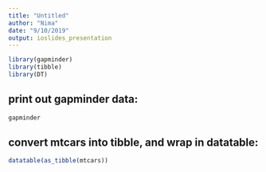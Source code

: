 ```yaml
---
title: "Untitled"
author: "Nima"
date: "9/10/2019"
output: ioslides_presentation
---
```

```r
library(gapminder)
library(tibble)
library(DT)
```

## print out gapminder data:

```r
gapminder
```

<!--This is a comment-->

## convert mtcars into tibble, and wrap in datatable:

```r
datatable(as_tibble(mtcars))
```

